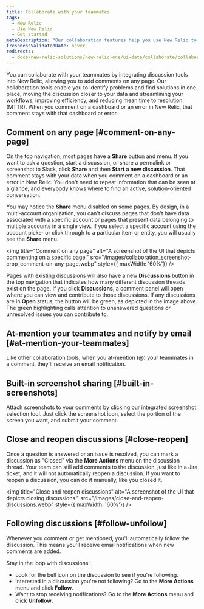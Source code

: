 ```yaml
---
title: Collaborate with your teammates
tags:
  - New Relic 
  - Use New Relic
  - Get started
metaDescription: "Our collaboration features help you use New Relic to solve problems together."
freshnessValidatedDate: never
redirects:
  - docs/new-relic-solutions/new-relic-one/ui-data/collaborate/collaboration-slack-integration/
---
```


You can collaborate with your teammates by integrating discussion tools into New Relic, allowing you to add comments on any page. Our collaboration tools enable you to identify problems and find solutions in one place, moving the discussion closer to your data and streamlining your workflows, improving efficiency, and reducing mean time to resolution (MTTR). When you comment on a dashboard or an error in New Relic, that comment stays with that dashboard or error.

## Comment on any page [#comment-on-any-page]

On the top navigation, most pages have a <DNT>**Share**</DNT> button and menu. If you want to ask a question, start a discussion, or share a permalink or screenshot to Slack, click <DNT>**Share**</DNT> and then <DNT>**Start a new discussion**</DNT>. That comment stays with your data when you comment on a dashboard or an error in New Relic. You don't need to repeat information that can be seen at a glance, and everybody knows where to find an active, solution-oriented conversation.

You may notice the <DNT>**Share**</DNT> menu disabled on some pages. By design, in a multi-account organization, you can't discuss pages that don't have data associated with a specific account or pages that present data belonging to multiple accounts in a single view. If you select a specific account using the account picker or click through to a particular item or entity, you will usually see the <DNT>**Share**</DNT> menu.

<img
  title="Comment on any page"
  alt="A screenshot of the UI that depicts commenting on a specific page."
  src="/images/collaboration_screenshot-crop_comment-on-any-page.webp"
  style={{ maxWidth: '60%'}}
/>

Pages with existing discussions will also have a new <DNT>**Discussions**</DNT> button in the top navigation that indicates how many different discussion threads exist on the page. If you click <DNT>**Discussions**</DNT>, a comment panel will open where you can view and contribute to those discussions. If any discussions are in <DNT>**Open**</DNT> status, the button will be green, as depicted in the image above. The green highlighting calls attention to unanswered questions or unresolved issues you can contribute to.

## At-mention your teammates and notify by email [#at-mention-your-teammates]

Like other collaboration tools, when you at-mention (@) your teammates in a comment, they'll receive an email notification.

## Built-in screenshot sharing [#built-in-screenshots]

Attach screenshots to your comments by clicking our integrated screenshot selection tool. Just click the screenshot icon, select the portion of the screen you want, and submit your comment.

## Close and reopen discussions [#close-reopen]

Once a question is answered or an issue is resolved, you can mark a discussion as "Closed" via the <DNT>**More Actions**</DNT> menu on the discussion thread. Your team can still add comments to the discussion, just like in a Jira ticket, and it will not automatically reopen a discussion. If you want to reopen a discussion, you can do it manually, like you closed it.

<img
  title="Close and reopen discussions"
  alt="A screenshot of the UI that depicts closing discussions."
  src="/images/close-and-reopen-discussions.webp"
  style={{ maxWidth: '60%'}}
/>

## Following discussions  [#follow-unfollow]

Whenever you comment or get mentioned, you'll automatically follow the discussion. This means you'll receive email notifications when new comments are added.

Stay in the loop with discussions:

* Look for the bell icon on the discussion to see if you're following.
* Interested in a discussion you're not following? Go to the <DNT>**More Actions**</DNT> menu and click <DNT>**Follow**</DNT>.
* Want to stop receiving notifications? Go to the <DNT>**More Actions**</DNT> menu and click <DNT>**Unfollow**</DNT>.
